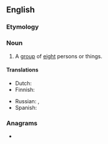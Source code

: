 ==English==

===Etymology===
{{suffix|en|eight|some}}

===Noun===
{{en-noun}}

# A [[group]] of [[eight]] persons or things.

====Translations====
{{trans-top|group of eight}}
* Dutch: {{t+|nl|achttal|n}}
* Finnish: {{t+|fi|kahdeksikko}}
{{trans-mid}}
* Russian: {{t+|ru|во́сьмеро}}, {{t+|ru|восьмёрка|f}}
* Spanish: {{t+|es|octeto|m}}
{{trans-bottom}}

===Anagrams===
* {{anagrams|en|a=eeghimost|egotheism}}